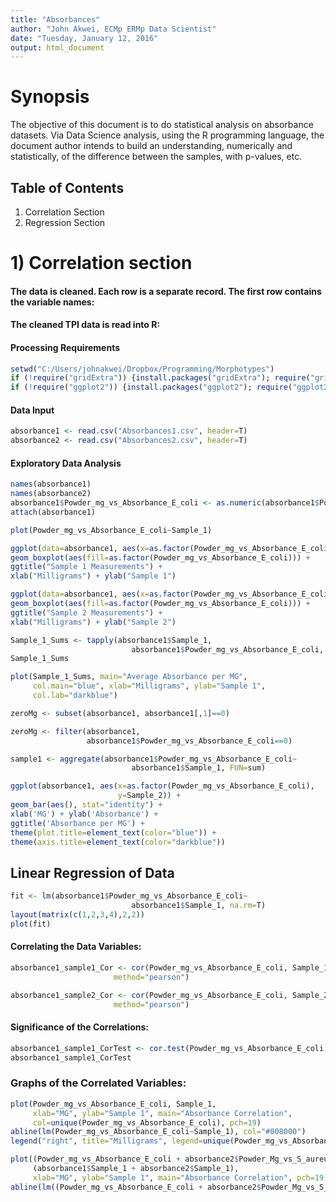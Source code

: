 ```yaml
---
title: "Absorbances"
author: "John Akwei, ECMp ERMp Data Scientist"
date: "Tuesday, January 12, 2016"
output: html_document
---
```


# Synopsis  
The objective of this document is to do statistical analysis on absorbance datasets. Via Data Science analysis, using the R programming language, the document author intends to build an understanding, numerically and statistically, of the difference between the samples, with p-values, etc.  

## Table of Contents  
1) Correlation Section  
2) Regression Section 

# 1) Correlation section  

#### The data is cleaned. Each row is a separate record. The first row contains the variable names:  
#### The cleaned TPI data is read into R: 

#### Processing Requirements  
```r
setwd("C:/Users/johnakwei/Dropbox/Programming/Morphotypes")
if (!require("gridExtra")) {install.packages("gridExtra"); require("gridExtra")}
if (!require("ggplot2")) {install.packages("ggplot2"); require("ggplot2")}
```

#### Data Input  
```r
absorbance1 <- read.csv("Absorbances1.csv", header=T)
absorbance2 <- read.csv("Absorbances2.csv", header=T)
```

#### Exploratory Data Analysis  
```r
names(absorbance1)
names(absorbance2)
absorbance1$Powder_mg_vs_Absorbance_E_coli <- as.numeric(absorbance1$Powder_mg_vs_Absorbance_E_coli)
attach(absorbance1)

plot(Powder_mg_vs_Absorbance_E_coli~Sample_1)

ggplot(data=absorbance1, aes(x=as.factor(Powder_mg_vs_Absorbance_E_coli), y=Sample_1)) +
geom_boxplot(aes(fill=as.factor(Powder_mg_vs_Absorbance_E_coli))) +
ggtitle("Sample 1 Measurements") +
xlab("Milligrams") + ylab("Sample 1")

ggplot(data=absorbance1, aes(x=as.factor(Powder_mg_vs_Absorbance_E_coli), y=Sample_2)) + 
geom_boxplot(aes(fill=as.factor(Powder_mg_vs_Absorbance_E_coli))) +
ggtitle("Sample 2 Measurements") +
xlab("Milligrams") + ylab("Sample 2")

Sample_1_Sums <- tapply(absorbance1$Sample_1,
                           absorbance1$Powder_mg_vs_Absorbance_E_coli, FUN=sum, na.rm=T)
Sample_1_Sums

plot(Sample_1_Sums, main="Average Absorbance per MG",
     col.main="blue", xlab="Milligrams", ylab="Sample 1",
     col.lab="darkblue")

zeroMg <- subset(absorbance1, absorbance1[,1]==0)

zeroMg <- filter(absorbance1,
                 absorbance1$Powder_mg_vs_Absorbance_E_coli==0)

sample1 <- aggregate(absorbance1$Powder_mg_vs_Absorbance_E_coli~
                           absorbance1$Sample_1, FUN=sum)

ggplot(absorbance1, aes(x=as.factor(Powder_mg_vs_Absorbance_E_coli),
                        y=Sample_2)) +
geom_bar(aes(), stat="identity") +
xlab('MG') + ylab('Absorbance') +
ggtitle('Absorbance per MG') +
theme(plot.title=element_text(color="blue")) +
theme(axis.title=element_text(color="darkblue"))
```

## Linear Regression of Data  
```r
fit <- lm(absorbance1$Powder_mg_vs_Absorbance_E_coli~
                           absorbance1$Sample_1, na.rm=T)
layout(matrix(c(1,2,3,4),2,2))
plot(fit)
```

#### Correlating the Data Variables:  
```r
absorbance1_sample1_Cor <- cor(Powder_mg_vs_Absorbance_E_coli, Sample_1,
                       method="pearson")

absorbance1_sample2_Cor <- cor(Powder_mg_vs_Absorbance_E_coli, Sample_2,
                       method="pearson")
```

#### Significance of the Correlations:  
```r
absorbance1_sample1_CorTest <- cor.test(Powder_mg_vs_Absorbance_E_coli, Sample_1, method="spearman")
absorbance1_sample1_CorTest
```

### Graphs of the Correlated Variables:  
```r
plot(Powder_mg_vs_Absorbance_E_coli, Sample_1,
     xlab="MG", ylab="Sample 1", main="Absorbance Correlation",
     col=unique(Powder_mg_vs_Absorbance_E_coli), pch=19)
abline(lm(Powder_mg_vs_Absorbance_E_coli~Sample_1), col="#008000")
legend("right", title="Milligrams", legend=unique(Powder_mg_vs_Absorbance_E_coli), col=unique(Powder_mg_vs_Absorbance_E_coli), cex=.5, pch=19)

plot((Powder_mg_vs_Absorbance_E_coli + absorbance2$Powder_Mg_vs_S_aureus),
     (absorbance1$Sample_1 + absorbance2$Sample_1),
     xlab="MG", ylab="Sample 1", main="Absorbance Correlation", pch=19)
abline(lm((Powder_mg_vs_Absorbance_E_coli + absorbance2$Powder_Mg_vs_S_aureus)~(absorbance1$Sample_1 + absorbance2$Sample_1)), col="#008000")
```